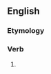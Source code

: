 ==English==

===Etymology===
{{suffix|stole|est|lang=en}}

===Verb===
{{head|en|verb form|cat2=verb simple past forms|cat3=second-person singular forms}}

# {{lb|en|archaic}} {{second-person singular past of|steal|lang=en}}